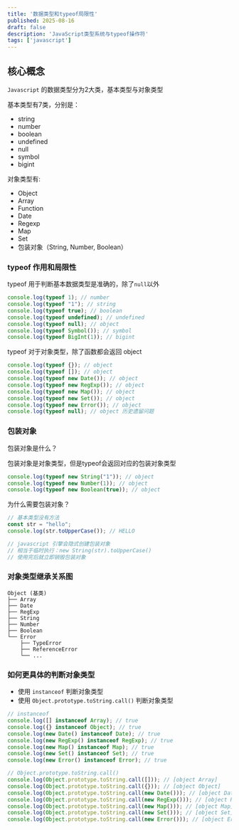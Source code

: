 ```yaml
---
title: '数据类型和typeof局限性'
published: 2025-08-16
draft: false
description: 'JavaScript类型系统与typeof操作符'
tags: ['javascript']
---
```


## 核心概念

`Javascript` 的数据类型分为2大类，基本类型与对象类型

基本类型有7类，分别是：

- string
- number
- boolean
- undefined
- null
- symbol
- bigint

对象类型有:

- Object
- Array
- Function
- Date
- Regexp
- Map
- Set
- 包装对象（String, Number, Boolean）

### typeof 作用和局限性

typeof 用于判断基本数据类型是准确的，除了`null`以外

```js
console.log(typeof 1); // number
console.log(typeof "1"); // string
console.log(typeof true); // boolean
console.log(typeof undefined); // undefined
console.log(typeof null); // object
console.log(typeof Symbol()); // symbol
console.log(typeof BigInt(1)); // bigint
```

typeof 对于对象类型，除了函数都会返回 object

```js
console.log(typeof {}); // object
console.log(typeof []); // object
console.log(typeof new Date()); // object
console.log(typeof new RegExp()); // object
console.log(typeof new Map()); // object
console.log(typeof new Set()); // object
console.log(typeof new Error()); // object
console.log(typeof null); // object 历史遗留问题
```

### 包装对象

包装对象是什么？

包装对象是对象类型，但是typeof会返回对应的包装对象类型

```js
console.log(typeof new String("1")); // object
console.log(typeof new Number(1)); // object
console.log(typeof new Boolean(true)); // object
```

为什么需要包装对象？

```js
// 基本类型没有方法
const str = "hello";
console.log(str.toUpperCase()); // HELLO

// javascript 引擎会隐式创建包装对象
// 相当于临时执行：new String(str).toUpperCase()
// 使用完后就立即销毁包装对象

```

### 对象类型继承关系图

```text
Object (基类)
├── Array
├── Date  
├── RegExp
├── String
├── Number
├── Boolean
└── Error
    ├── TypeError
    ├── ReferenceError
    └── ...
```

### 如何更具体的判断对象类型

- 使用 `instanceof` 判断对象类型
- 使用 `Object.prototype.toString.call()` 判断对象类型

```js
// instanceof
console.log([] instanceof Array); // true
console.log({} instanceof Object); // true
console.log(new Date() instanceof Date); // true
console.log(new RegExp() instanceof RegExp); // true
console.log(new Map() instanceof Map); // true
console.log(new Set() instanceof Set); // true
console.log(new Error() instanceof Error); // true

// Object.prototype.toString.call()
console.log(Object.prototype.toString.call([])); // [object Array]
console.log(Object.prototype.toString.call({})); // [object Object]
console.log(Object.prototype.toString.call(new Date())); // [object Date]
console.log(Object.prototype.toString.call(new RegExp())); // [object RegExp]
console.log(Object.prototype.toString.call(new Map())); // [object Map]
console.log(Object.prototype.toString.call(new Set())); // [object Set]
console.log(Object.prototype.toString.call(new Error())); // [object Error]
```